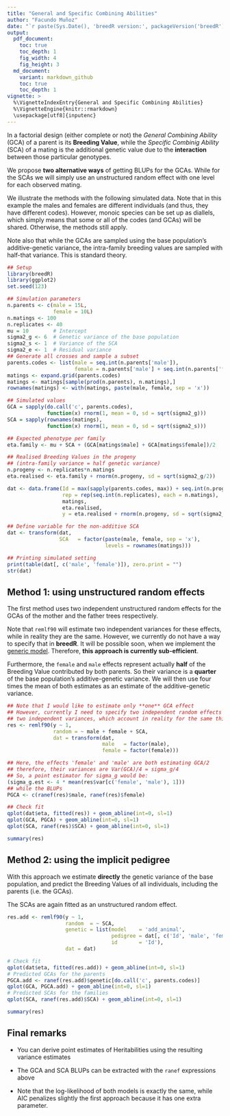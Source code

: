 ```yaml
---
title: "General and Specific Combining Abilities"
author: "Facundo Muñoz"
date: "`r paste(Sys.Date(), 'breedR version:', packageVersion('breedR'))`"
output:
  pdf_document:
    toc: true
    toc_depth: 1
    fig_width: 4
    fig_height: 3
  md_document:
    variant: markdown_github
    toc: true
    toc_depth: 1
vignette: >
  %\VignetteIndexEntry{General and Specific Combining Abilities}
  %\VignetteEngine{knitr::rmarkdown}
  \usepackage[utf8]{inputenc}
---
```


In a factorial design (either complete or not) the _General Combining Ability_ (GCA) of a parent is its **Breeding Value**, while the _Specific Combinig Ability_ (SCA) of a mating is the additional genetic value due to the **interaction** between those particular genotypes.

We propose **two alternative ways** of getting BLUPs for the GCAs.
While for the SCAs we will simply use an unstructured random effect with one level for each observed mating.

We illustrate the methods with the following simulated data.
Note that in this example the males and females are different individuals (and thus, they have different codes).
However, monoic species can be set up as diallels, which simply means that some or all of the codes (and GCAs) will be shared.
Otherwise, the methods still apply.

Note also that while the GCAs are sampled using the base population's additive-genetic variance, the intra-family breeding values are sampled with half-that variance. This is standard theory.


```r
## Setup
library(breedR)
library(ggplot2)
set.seed(123)

## Simulation parameters
n.parents <- c(male = 15L,
               female = 10L)
n.matings <- 100
n.replicates <- 40
mu = 10        # Intercept
sigma2_g <- 6  # Genetic variance of the base population
sigma2_s <- 1  # Variance of the SCA
sigma2_e <- 1  # Residual variance
## Generate all crosses and sample a subset
parents.codes <- list(male = seq.int(n.parents['male']),
                      female = n.parents['male'] + seq.int(n.parents['female']))
matings <- expand.grid(parents.codes)
matings <- matings[sample(prod(n.parents), n.matings),]
rownames(matings) <- with(matings, paste(male, female, sep = 'x'))

## Simulated values
GCA = sapply(do.call('c', parents.codes),
             function(x) rnorm(1, mean = 0, sd = sqrt(sigma2_g)))
SCA = sapply(rownames(matings),
             function(x) rnorm(1, mean = 0, sd = sqrt(sigma2_s)))

## Expected phenotype per family
eta.family <- mu + SCA + (GCA[matings$male] + GCA[matings$female])/2

## Realised Breeding Values in the progeny
## (intra-family variance = half genetic variance)
n.progeny <- n.replicates*n.matings
eta.realised <- eta.family + rnorm(n.progeny, sd = sqrt(sigma2_g/2))

dat <- data.frame(Id = max(sapply(parents.codes, max)) + seq.int(n.progeny),
                  rep = rep(seq.int(n.replicates), each = n.matings),
                  matings,
                  eta.realised,
                  y = eta.realised + rnorm(n.progeny, sd = sqrt(sigma2_e)))

## Define variable for the non-additive SCA
dat <- transform(dat,
                 SCA   = factor(paste(male, female, sep = 'x'),
                                levels = rownames(matings)))

## Printing simulated setting
print(table(dat[, c('male', 'female')]), zero.print = "")
str(dat)
```


## Method 1: using unstructured random effects

The first method uses two independent unstructured random effects for the GCAs of the mother and the father trees respectively.

Note that `remlf90` will estimate two independent variances for these effects, while in reality they are the same.
However, we currently do not have a way to specify that in **breedR**.
It will be possible soon, when we implement the [generic model](https://github.com/famuvie/breedR/issues/23).
Therefore, **this approach is currently sub-efficient**.

Furthermore, the `female` and `male` effects represent actually **half** of the Breeding Value contributed by both parents.
So their variance is a **quarter** of the base population's additive-genetic variance.
We will then use four times the mean of both estimates as an estimate of the additive-genetic variance.

```r
## Note that I would like to estimate only **one** GCA effect
## However, currently I need to specify two independent random effects with
## two independent variances, which account in reality for the same thing
res <- remlf90(y ~ 1,
               random = ~ male + female + SCA,
               dat = transform(dat,
                               male   = factor(male),
                               female = factor(female)))

## Here, the effects 'female' and 'male' are both estimating GCA/2
## therefore, their variances are Var(GCA)/4 = sigma_g/4
## So, a point estimator for sigma_g would be:
(sigma_g.est <- 4 * mean(res$var[c('female', 'male'), 1]))
## while the BLUPs
PGCA <- c(ranef(res)$male, ranef(res)$female)

## Check fit
qplot(dat$eta, fitted(res)) + geom_abline(int=0, sl=1)
qplot(GCA, PGCA) + geom_abline(int=0, sl=1)
qplot(SCA, ranef(res)$SCA) + geom_abline(int=0, sl=1)

summary(res)
```


## Method 2: using the implicit pedigree

With this approach we estimate **directly** the genetic variance of the base population, and predict the Breeding Values of all individuals, including the parents (i.e. the GCAs).

The SCAs are again fitted as an unstructured random effect.

```r
res.add <- remlf90(y ~ 1,
                   random  = ~ SCA,
                   genetic = list(model    = 'add_animal',
                                  pedigree = dat[, c('Id', 'male', 'female')],
                                  id       = 'Id'),
                   dat = dat)

# Check fit
qplot(dat$eta, fitted(res.add)) + geom_abline(int=0, sl=1)
# Predicted GCAs for the parents
PGCA.add <- ranef(res.add)$genetic[do.call('c', parents.codes)]
qplot(GCA, PGCA.add) + geom_abline(int=0, sl=1)
# Predicted SCAs for the families
qplot(SCA, ranef(res.add)$SCA) + geom_abline(int=0, sl=1)

summary(res)
```


## Final remarks

- You can derive point estimates of Heritabilities using the resulting variance estimates

- The GCA and SCA BLUPs can be extracted with the `ranef` expressions above

- Note that the log-likelihood of both models is exactly the same, while AIC penalizes slightly the first approach because it has one extra parameter.

